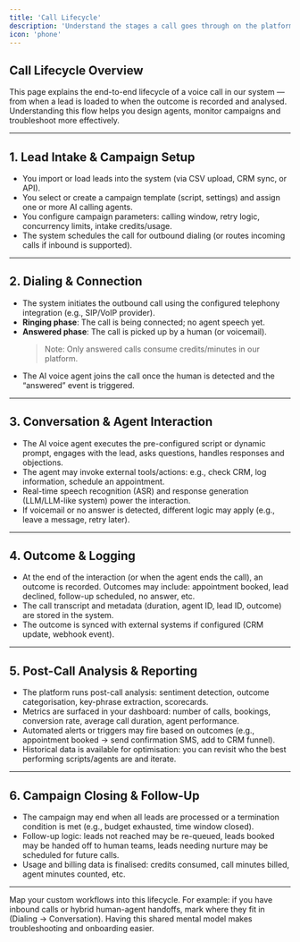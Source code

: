 ```yaml
---
title: 'Call Lifecycle'
description: 'Understand the stages a call goes through on the platform, from lead import to post-call outcome.'
icon: 'phone'
---
```


## Call Lifecycle Overview  
This page explains the end-to-end lifecycle of a voice call in our system — from when a lead is loaded to when the outcome is recorded and analysed. Understanding this flow helps you design agents, monitor campaigns and troubleshoot more effectively.

---

## 1. Lead Intake & Campaign Setup  
- You import or load leads into the system (via CSV upload, CRM sync, or API).  
- You select or create a campaign template (script, settings) and assign one or more AI calling agents.  
- You configure campaign parameters: calling window, retry logic, concurrency limits, intake credits/usage.  
- The system schedules the call for outbound dialing (or routes incoming calls if inbound is supported).

---

## 2. Dialing & Connection  
- The system initiates the outbound call using the configured telephony integration (e.g., SIP/VoIP provider).  
- **Ringing phase**: The call is being connected; no agent speech yet.  
- **Answered phase**: The call is picked up by a human (or voicemail).  
  > Note: Only answered calls consume credits/minutes in our platform.  
- The AI voice agent joins the call once the human is detected and the “answered” event is triggered.

---

## 3. Conversation & Agent Interaction  
- The AI voice agent executes the pre-configured script or dynamic prompt, engages with the lead, asks questions, handles responses and objections.  
- The agent may invoke external tools/actions: e.g., check CRM, log information, schedule an appointment.  
- Real-time speech recognition (ASR) and response generation (LLM/LLM-like system) power the interaction.  
- If voicemail or no answer is detected, different logic may apply (e.g., leave a message, retry later).

---

## 4. Outcome & Logging  
- At the end of the interaction (or when the agent ends the call), an outcome is recorded. Outcomes may include: appointment booked, lead declined, follow-up scheduled, no answer, etc.  
- The call transcript and metadata (duration, agent ID, lead ID, outcome) are stored in the system.  
- The outcome is synced with external systems if configured (CRM update, webhook event).  

---

## 5. Post-Call Analysis & Reporting  
- The platform runs post-call analysis: sentiment detection, outcome categorisation, key-phrase extraction, scorecards.  
- Metrics are surfaced in your dashboard: number of calls, bookings, conversion rate, average call duration, agent performance.  
- Automated alerts or triggers may fire based on outcomes (e.g., appointment booked → send confirmation SMS, add to CRM funnel).  
- Historical data is available for optimisation: you can revisit who the best performing scripts/agents are and iterate.

---

## 6. Campaign Closing & Follow-Up  
- The campaign may end when all leads are processed or a termination condition is met (e.g., budget exhausted, time window closed).  
- Follow-up logic: leads not reached may be re-queued, leads booked may be handed off to human teams, leads needing nurture may be scheduled for future calls.  
- Usage and billing data is finalised: credits consumed, call minutes billed, agent minutes counted, etc.

---

<Tip>  
Map your custom workflows into this lifecycle. For example: if you have inbound calls or hybrid human-agent handoffs, mark where they fit in (Dialing → Conversation). Having this shared mental model makes troubleshooting and onboarding easier.  
</Tip>
